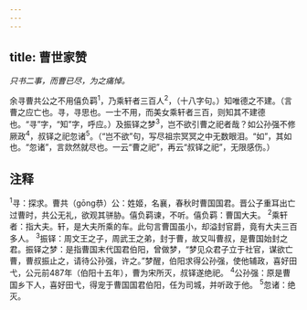 ```yaml
---
---
---
```

title: 曹世家赞
---



*只书二事，而曹已尽，为之痛悼。*

余寻曹共公之不用僖负羁<sup>1</sup>，乃乘轩者三百人<sup>2</sup>，（十八字句。）知唯德之不建。（言曹之应亡也。寻，寻思也。一士不用，而美女乘轩者三百，则知其不建德也。“寻”字，“知”字，呼应。）及振铎之梦<sup>3</sup>，岂不欲引曹之祀者哉？如公孙强不修厥政<sup>4</sup>，叔铎之祀忽诸<sup>5</sup>。（“岂不欲”句，写尽祖宗冥冥之中无数眼泪。“如”，其如也。“忽诸”，言欻然就尽也。一云“曹之祀”，再云“叔铎之祀”，无限感伤。）

## 注释

<sup>1</sup>寻：探求。曹共（gōng恭）公：姓姬，名襄，春秋时曹国国君。晋公子重耳出亡过曹时，共公无礼，欲观其骈胁。僖负羁谏，不听。僖负羁：曹国大夫。
<sup>2</sup>乘轩者：指大夫。轩，是大夫所乘的车。此句言曹国虽小，却溢封官爵，竟有大夫三百多人。
<sup>3</sup>振铎：周文王之子，周武王之弟，封于曹，故又叫曹叔，是曹国始封之君。振铎之梦：是指曹国末代国君伯阳，曾做梦，“梦见众君子立于社官，谋欲亡曹，曹叔振止之，请待公孙强，许之。”梦醒，伯阳求得公孙强，使他辅政，喜好田弋，公元前487年（伯阳十五年），曹为宋所灭，叔铎遂绝祀。
<sup>4</sup>公孙强：原是曹国乡下人，喜好田弋，得宠于曹国国君伯阳，任为司城，并听政于他。
<sup>5</sup>忽诸：绝灭。